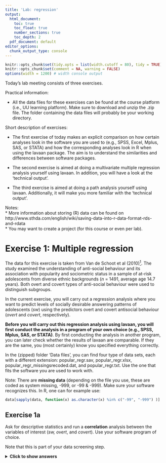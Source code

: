 ```yaml
---
title: 'Lab: regression'
output:
  html_document: 
    toc: true
    toc_float: true
    number_sections: true
    toc_depth: 2
  pdf_document: default
editor_options:
  chunk_output_type: console
---
```


<style>
body {
  width: 100%;
  margin: 0 auto;
}
</style>


```r
knitr::opts_chunk$set(tidy.opts = list(width.cutoff = 80), tidy = TRUE)
knitr::opts_chunk$set(comment = NA, warning = FALSE)
options(width = 1200) # width console output
```


Today's lab meeting consists of three exercises.


Practical information:

- All the data files for these exercises can be found at the course platform (i.e., UU learning platform). Make sure to download and unzip the .zip file. The folder containing the data files will probably be your working directory.


Short description of exercises:

- The first exercise of today makes an explicit comparison on how certain analyses look in the software you are used to (e.g., SPSS, Excel, Mplus, SAS, or STATA) and how the corresponding analyses look in R when using the lavaan package. The aim is to understand the similarities and differences between software packages. 

- The second exercise is aimed at doing a multivariate multiple regression analysis yourself using lavaan. In addition, you will have a look at the 'technical output'.

- The third exercise is aimed at doing a path analysis yourself using lavaan. Additionally, it will make you more familiar with the 'technical output'.


Notes:  
* More information about storing (R) data can be found on
http://www.sthda.com/english/wiki/saving-data-into-r-data-format-rds-and-rdata  
* You may want to create a project (for this course or even per lab).  


# Exercise 1: Multiple regression

The data for this exercise is taken from Van de Schoot et al (2010)[^1]. The study examined the understanding of anti-social behaviour and its association with popularity and sociometric status in a sample of at-risk adolescents from diverse ethnic backgrounds (*n* = 1491, average age 14.7 years). Both overt and covert types of anti-social behaviour were used to distinguish subgroups. 

In the current exercise, you will carry out a regression analysis where you want to predict levels of socially desirable answering patterns of adolescents (*sw*) using the predictors overt and covert antisocial behaviour (*overt* and *covert*, respectively). 

**Before you will carry out this regression analysis using lavaan, you will first conduct the analysis in a program of your own choice (e.g., SPSS, Mplus, SAS, or STATA)**. By first conducting the analysis in another program, you can later check whether the results of lavaan are comparable. If they are the same, you (most certainly) know you specified everything correctly. 

In the (zipped) folder 'Data files', you can find four type of data sets, each with a different extension: popular_regr.sav, popular_regr.xlsx, popular_regr_missingsrecoded.dat, and popular_regr.txt. Use the one that fits the software you are used to work with.

Note: There are **missing data** (depending on the file you use, these are coded as system missing, -999, or -99 & -999). Make sure your software recognizes this. In R, one can for example use:

```r
data[sapply(data, function(x) as.character(x) %in% c("-99", "-999") )] <- NA
```

[^1]: Van de Schoot, R., Van der Velden, F., Boom, J., & Brugman, D. (2010). Can at-risk young adolescents be popular and anti-social? Sociometric status groups, anti-social behavior, gender and ethnic background. Journal of Adolescence, 33(5), 583-592. doi:10.1016/j.adolescence.2009.12.004


## Exercise 1a 
Ask for descriptive statistics and run a **correlation** analysis between the variables of interest (*sw, overt*, and *covert*). Use your software program of choice.

Note that this is part of your data screening step.


<details><summary><b>Click to show answers</b></summary>

&nbsp;

In the subfolders starting with 'Ex. 1' in the (zipped) Solutions folder, you can find the files to perform the analyses in this exercise for SPSS and for Mplus.

&nbsp;


## Exercise 1b 
Run a multiple **regression** analysis, where the dependent variable is *sw* and the independent variables are *covert* and *overt*. Also check the standardized results. Use your software program of choice.


<details><summary><b>Click to show answers</b></summary>

&nbsp;

In the subfolders starting with 'Ex. 1' in the (zipped) Solutions folder, you can find the files to perform the analyses in this exercise for SPSS and for Mplus.

&nbsp;


## Exercise 1c

Next (i.e., in the next exercise), you are going to do the same using R and lavaan. Before you can do this, take the following three steps:

- First, load (and perhaps also install) lavaan. 

- Second, read in the data. 

- Third, denote the missing values. 


<details><summary><b>Click to show answers</b></summary>

&nbsp;

**Installing and loading Lavaan**

The lavaan package is available on CRAN. Therefore, to install lavaan, simply start up R (studio), and type/copy in the R console:
```r
if (!require("lavaan")) install.packages("lavaan", dependencies = TRUE)
```
Note that you only have to install a package once. 

Next, you need to load the package, which needs to be done every time you re-open R:
```r
library(lavaan) 
```
This also is a check whether the installation was successful: In that case, a start-up message will be displayed showing the version number (always report this in your papers), and a reminder that this is free software. 
If you see this message, you are ready to start.


**Read in data**

```r
data_regr <- read.table("popular_regr.txt", header = T)
```
Note: The data file needs to be in the same folder location that you are working in. Otherwise, you can tell R where to find it by copying the folder path. 

If you are using data without a header, then use 'header = F' above, and add the header yourself by: 
```r
colnames(data_regr) <- c("respnr", "Dutch", "gender", "sw", "covert", "overt")
```

**Denote missing values**

The values -99 and -999 denote missing, so set these to NA:
```r
data_regr[sapply(data_regr, function(x) as.character(x) %in% c("-99", "-999") )] <- NA
```
If you forget to tell R that -99 and -999 are used to denote missing data, these values will be treated as being observed (which will probably impact the results drastically). 


&nbsp;


## Exercise 1d

Do the same as in 1a using R.

One could, for example, use the function *describe* from the *psych* package and the *rcorr* function from the *Hmisc* package, respectively.

*Interpret the output. What are your conclusions?*

*What do you think of the correlations with respect to significance, direction, and magnitude?*


<details><summary><b>Click to show answers</b></summary>

&nbsp;

**Descriptive statistics**

The (describe() function in the) psych package can be used to obtain some extended summary statistics.
```r
if (!require("psych")) install.packages("psych", dependencies = TRUE)
library(psych) 
```

The variables of interest are: *sw, covert,* and *overt*. When we look at he column names of our data:
```r
colnames(data_regr)
```
we can see that those variables are the ones in columns 4 to 6, respectively.

Now, descriptive statistics, like the mean, median, min, and max, for *sw, covert,* and *overt* can be obtained via:
```r
describe(data_regr[, 4:6])
```


**Correlations**

Correlations for the three variables of interest, including a correlation significance test, can be obtained using the rcorr function from the Hmisc package.

```r
if (!require("Hmisc")) install.packages("Hmisc", dependencies = TRUE)
library(Hmisc)
```

```r
res <- rcorr(as.matrix(data_regr[, 4:6])) # rcorr() accepts matrices only
```

Correlation matrix (rounded to 3 decimals):
```r
round(res$r, 3)
```
P-values (rounded to 3 decimals):
```r
round(res$P, 3) 
```

Sample size:
```r
res$n 
```

Possible conclusions:

- covert and overt are related to sw; so, it makes sense (in combination with theory) to use them as predictors.

- Their relationship is negative; so, an decrease in (c)overt relates to an increase in sw.

- covert and overt are also related (positively) to each other, but not that much (in absolute sense) that we should worry about multicolinearity.

&nbsp;


## Exercise 1e

Do the same as in 1b using R. One should use the lavaan package, for example, the lavaan function.


*Interpret the output. What are your conclusions?*

*What do you conclude with respect to significance, direction, and magnitude?*



<details><summary><b>Click to see extra information regarding lavaan notation</b></summary>

&nbsp;

**lavaan notation**

formula type                                                   | operator        | mnemonic
-------|:--:|:----
regression                                                     |       ~         | is regressed on
(residual) (co)variance                                        |       ~~        | is correlated/covaried with
intercept                                                      |       ~ 1       | intercept
latent variable definition (used in other days of the course)  |       =~        | is measured by 


**General lavaan specification**

*latent variable definitions*

f1 =~ y1 + y2 + y3 

f2 =~ y4 + y5 + y6 

f3 =~ y7 + y8 + y9 + y10

*regressions*

y1 + y2 ~ f1 + f2 + x1 + x2

f1 ~ f2 + f3

f2 ~ f3 + x1 + x2

*variances and covariances*

y1 ~~ y1 

y1 ~~ y2 

f1 ~~ f2

*intercepts*

y1 ~ 1 

f1 ~ 1

</details>

&nbsp;


<details><summary><b>Click to show answers</b></summary>

&nbsp;

**Specify the regression model**

Now, let us run a multiple regression model predicting levels of socially desirable answering patterns of adolescents (sw) using the predictors overt and covert antisocial behaviour (overt and covert, respectively). 

To run a multiple regression with lavaan, you first specify the model, then fit the model, and finally acquire the summary. To fit the model, we use the lavaan() function, which needs a model= and a data= input.

In general, a regression model is specified as follows in lavaan: 

- One needs to specify the regression equation: `dependent ~ predictor1 + predictor2  + etc`, 
where

  * The ~ is like the = in a regression equation. 
  
  * Before the ~, one states the dependent variable.
  
  * After the ~, one states the predictors, separated by the + sign.

- Additionally, one needs to specify that the error (of the dependent variable) has a variance: `dependent ~~ dependent`.
   
- If needed (as is the case here), one can specify to include an intercept: `dependent ~ 1`.

  Note: Instead of specifying intercepts and means in the model, one can include `meanstructure=TRUE` in the lavaan function (which is used when fitting your model).


Our regression model is specified as follows:
```r
model.regression <- '
  sw ~ overt + covert # regression
  sw ~~ sw            # residual variance
  sw ~ 1              # intercept
'
```

**Fit the regression model**

```r
fit_regr <- lavaan(model = model.regression, data = data_regr)
```


**Output**

```r
summary(fit_regr, fit.measures = TRUE, ci = TRUE, rsquare = TRUE)
```


Notes:

- By adding `standardized=TRUE`, you obtain the standardized estimates as well.

- In the output, an intercept or a residual variances is denoted by using a "." before the variable name. Here: `.sw`.
  
  If there is no dot (".") in front of the variable name, then it denotes a mean or variance, respectively.


**Parameter estimates**

You can obtain the unstandardized regression parameters via:
```r
coef(fit_regr) 
```

You can obtain all unstandardized parameters (with extra information) via:
```r
parameterEstimates(fit_regr)
```
Note that now you also obtain the confidence interval of the unstandardized estimates.


You can obtain all **standardized** parameters (with extra information) via:
```r
standardizedSolution(fit_regr)
```
Note that now you also obtain the confidence interval of the standardized estimates.


**Possible conclusions:**

- The regression equation (for person *i*) looks as follows:

  $sw_i = 4.997 - 0.292 * overt_i - 0.507 * covert_i +        error_i,$

  with $error_i \sim N(0,0.329).$
   
  Note: We use unstandardized estimates for this.

- The average sw (levels of socially desirable answering patterns of adolescents) when covert and overt antisocial behaviour are 0 is 4.997;

  When overt goes up with one point, then sw goes down with 0.292 points; 

  When covert goes up with one point, then sw goes down with 0.507 points.

  When you are the expert (and look at the scale of the data), you can judge whether these are relevant effects.

- The p-values and confidence intervals indicate that both effects significantly differ from zero. Thus, both variables are (statistically) meaningful predictors.
 
- The two predictors explain $(1-0.718)*100=0.282*100=28.2$ percent of sw; using the correlation of $sw$ (i.e., standardized covariance).

- When looking at the absolute values of the standardized effects, covert is a more important predictor than overt: |-0.448| > |-0.160|.

**Plot**

With lavaanPlot:
```r
if (!require("lavaanPlot")) install.packages("lavaanPlot") 
library(lavaanPlot)
lavaanPlot(model = fit_regr, 
           node_options = list(shape = "box", fontname = "Helvetica"),
           edge_options = list(color = "grey"), coefs = T, stand = T, covs = T)
```
Alternatively, with tidySEM:
```r
if (!require("tidySEM")) install.packages("tidySEM")
library(tidySEM)
graph_sem(fit_regr)
```

Note: We could/should have also done this before, to check whether our model specification seems to be as intended.

</details>

&nbsp;


<details><summary><b>Click to see extra output</b></summary>

&nbsp;

**Fit measures**

You can obtain many model fit measures via:
```r
fitMeasures(fit_regr)   
```

You can also ask for some specific model fit measures, e.g.,:
```r
fitMeasures(fit_regr, c("cfi", "tli", "rmsea","srmr")) 
```

To obtain the R-square, that is, $R^2$, (for sw), use:
```r
inspect(fit_regr, 'r2') 
```

**Technical output**

You can ask for the technical output using: 
```r
lavInspect(fit_regr)
``` 
More details about how to read/interpret the technical output is given in Exercise 3.

</details>

&nbsp;


<details><summary><b>Click to see extra information regarding handling missing data</b></summary>

&nbsp;

**Handling missing data**

Note that in the above listwise deletion is used. From the output, one can see that the total sample size used for the analyses is n=1343, while the total number of observations is 1491.

lavaan used listwise deletion and deleted 148 cases:

 - 145 cases because of missingness on the dependent variables and 

 -   3 cases because of missingness on the predictors.


It is better to use, for instance, FIML, as will be discusses later in the course. 

Note that in this data set, the three missing predictor cases will then be used in the analyses. This small difference in sample size will most probably result in minor difference in the output regarding the estimates. In contrast, the output regarding fit measures does change (also in case of a low amount of missing cases). For those who are interested, the reason for this is that the fit measures are now based on the joint distribution of the outcome and the predictors, while before it was based on the conditional distribution of the outcome given the predictors.


The code to use FIML is:
```r
model.regression <- '
  sw ~ overt + covert # regression
  sw ~~ sw            # residual variance
  sw ~ 1              # intercept
  #
  # (co)variances predictors # Needed for FIML
  overt + covert ~~ overt 
  covert ~~ covert 
  #
  # means predictors # Needed for FIML
  covert + overt ~ 1
'
fit_regr <- lavaan(model = model.regression, data = data_regr,
                       missing='fiml', fixed.x=F) # Specify FIML
```

Afterwards one can do the same as above. For example, to obtain output, use:
```r
summary(fit_regr, fit.measures = TRUE, ci = TRUE, rsquare = TRUE)
```



&nbsp;

# Exercise 2: Multivariate regression
In this exercise, we make use of a part (namely, the Child Development Supplement) of the Panel Study of Income Dynamics (PSID)[^2]. The goal is to investigate whether three dependent variables -- Applied problems (*APst02*), Behavioral problems (*Problems*), and Self-esteem (*Selfesteem*) -- can be predicted from the following two independent variables: digit span (*DS02*) and letters words (*LWst02*). 

Use the data file **CDSsummerschool.sav** or **CDSsummerschool.txt**. 

[^2]: Produced and distributed by the Institute for Social Research, Survey Research Center, University of Michigan, Ann Arbor, MI


## Exercise 2a
It is a good practice to draw the model you plan to estimate for yourself. 

Be very precise in how you draw the correlations. 


<details><summary><b>Click to show answers</b></summary>

&nbsp;

In the (zipped) Solutions folder, you can find the file "Ex. 2 - Path diagram.pdf", which shows such a path diagram. 

&nbsp;


## Exercise 2b 
As part of your data screening step, request for descriptive statistics and correlations using R.

Do not forget to read in your data and to denote missing values.


<details><summary><b>Click to show answers</b></summary>

&nbsp;

**Read in data**

```r
data_multivar <- read.table("CDSsummerschool.txt", header = T)
```

**Denote missing values**

You may have figured out that -999 denotes a missing value. So, set this to NA:

```r
data_multivar[sapply(data_multivar, function(x) as.character(x) %in% c("-999") )] <- NA
```

**Descriptive statistics** 

Our variables of interest are *APst02, Problems, Selfesteem, LWst02, DS02*. When we look at he column names of our data:
```r
colnames(data_multivar)
```
we can see that these are the first 5 columns of our data set.

The psych package can be used to obtain some extended summary statistics.

```r
if (!require("psych")) install.packages("psych", dependencies = TRUE)
library(psych) 
```

Now, descriptive statistics, like the mean, median, min, and max, for our variables of interest can be obtained via:
```r
describe(data_multivar[,1:5])
```

**Correlations** 

Correlations for the five variables of interest, including correlation significance tests, can be obtained using the Hmisc package:

```r
if (!require("Hmisc")) install.packages("Hmisc", dependencies = TRUE)
library(Hmisc)
```

```r
res <- rcorr(as.matrix(data_multivar[, 1:5])) # rcorr() accepts matrices only
```

Correlation matrix (rounded to 3 decimals):
```r
round(res$r, 3)
```
P-values (rounded to 3 decimals):
```r
round(res$P, 3) 
```

Sample size:
```r
res$n 
```

&nbsp;


## Exercise 2c 
Create lavaan code to analyze the research question (running a multivariate regression). 

In case you closed R after doing the first exercise, do not forget to load lavaan again.

*Interpret the output. What are your conclusions?*

*Also make sure that you modeled what you intended to model (Hint: Use the function ‘lavInspect()’ and/or a plot)*


<details><summary><b>Click to show answers</b></summary>

&nbsp;

For those interested, the corresponding Mplus in- and output files can be found in the subfolder 'Solutions\\Ex.2\\Mplus'. 


**Specify the regression model**

Now, let us run a multivariate regression model predicting Applied problems (*APst02*), Behavioral problems (*Problems*), and Self-esteem (*Selfesteem*), using the predictors digit span (*DS02*) and letters words (*LWst02*). 

To run a multivariate regression with lavaan, you first specify the model, then fit the model, and finally acquire the summary. To fit the model we use the lavaan() function, which needs a model= and a data= input.

The model specification is comparable to the multiple regression model in Exercise 1, but now there are multiple dependent variables:

- One does not have to specify the regression model for each dependent variable, but one can state the dependent variables separated by the + sign: `dependent1 + dependent2 + dependent3 ~ predictor1 + predictor2  + etc`.
   
  * The ~ is like the = in a regression equation. 

  * Before the ~, one states the dependent variables, separated by the + sign.

  * After the ~, one states the predictors, separated by the + sign.

- Additionally, one needs to specify that the error (of an dependent variable) has a variance (referred to as residual variance): `dependent1 ~~ dependent1`.

  Moreover, now, one also has to specify the residual covariances (i.e., the covariances of the errors of the dependent variables): `dependent1 ~~ dependent2`.

  To specify all the combinations more easily use:

  `dependent1 + dependent2 + dependent3 ~~ dependent1`

  `dependent2 + dependent3 ~~ dependent2`

  `dependent3 ~~ dependent3`

- If needed (as is the case here), one can specify to include intercepts (one for each dependent variable): `dependent1 + dependent2 + dependent3 ~ 1`. 


Our regression model is specified as follows:

```r
model.multivar <- '
  
  # regressions
  APst02 + Problems + Selfesteem ~ DS02 + LWst02 
  
  # residual variances and covariances
  APst02 + Problems + Selfesteem ~~ APst02 
  Problems + Selfesteem ~~ Problems
  Selfesteem ~~ Selfesteem
  
  # variances and covariances of predictors  # *
  DS02 + LWst02 ~~ DS02
  LWst02 ~~ LWst02 
  
  # intercepts / means
  APst02 + Problems + Selfesteem ~ 1  # intercept for each dependent
  DS02 + LWst02 ~ 1                   # means of predictors # *
'
```

*: This code is not needed to estimate the parameters, but it is needed such that lavaan will count these parameters correctly (see Exercise 3c).
 
Note: Instead of specifying intercepts and means in the model, one can include 'meanstructure=TRUE' in the lavaan function.

**Fit the regression model using the lavaan function:** 

```r
if (!require("lavaan")) install.packages("lavaan", dependencies = TRUE)
library(lavaan)
#`fit_multivar <- lavaan(model = model.multivar, data = data_multivar)`
```

Because of the missing data, we will use FIML (as explained later in the course):

```r
fit_multivar <- lavaan(model = model.multivar, data = data_multivar,
                       missing='fiml', fixed.x=FALSE) # Specify FIML
```


**Technical output**

```r
lavInspect(fit_multivar)
```

In this output, we can see the numbers 1 to 20. This means that 20 parameters are estimated.

Bear in mind that the values are parameter labels, not parameter values.

Parameters 1 to 6 are the parameters in beta, which reflect regression coefficients. The rows denote the outcomes and the columns the predictors. Thus, in a way, each row denotes a regression equation. For instance, parameter 1 is the regression coefficient of DS02 predicting APst02 (conditional on the other predictor: LWst02).

Parameters 7 to 15 are the parameters in psi, where parameters 7 to 12 belong to the outcomes and thus reflect residual (co)variances and parameters 13 to 15 belong to the predictors and thus reflect the (co)variances of the predictors (which will equal the sample (co)variances here).

Parameters 16 to 20 are the parameters in alpha, where parameters 16 to 18 belong to the outcomes and thus reflect the intercepts in the regression equation and parameters 19 and 20 belong to the predictors and thus reflect the means of the predictors (which will equal the sample means here).

This is indeed the multivariate regression model we intended to fit.

Note that you could also inspect the path diagram of the fitted model for some insight. Such a path diagram (plot) is given at the end of this answer section. You can compare this path diagram to the one you created in Exercise 2a.


**Ouput**

```r
summary(fit_multivar, fit.measures = TRUE, ci = TRUE, rsquare = TRUE)
```
Note that 

- The residual variances are denoted by using a "." before the variable name. Here: .APst02, .Problems, and .Selfesteem 

  The variances are denoted without a ".". Here: DS02 and LWst02

- The intercepts are denoted by using a "." before the variable name. Here: .APst02, .Problems, and .Selfesteem

  The means are denoted without a ".". Here: DS02 and LWst02


**Parameter estimates**

To obtain the unstandardized regression parameters, use:
```r
coef(fit_multivar) 
```

To obtain all unstandardized parameters (with extra information), use:
```r
parameterEstimates(fit_multivar)
```

To obtain all **standardized parameters** (with extra information), use:           
```r
standardizedSolution(fit_multivar)
```


**Fit measures**

You can obatin many model fit measures, via:
```r
fitMeasures(fit_multivar)   
```

The R-square for all dependent variables can be asked via:
```r
inspect(fit_multivar, 'r2') 
```


**Possible conclusions:**

- The preidctors digit span (*DS02*) and letters words (*LWst02*) significantly predict all three outcomes.

- The two predictors positively relate to *APst02* and *Selfesteem*, and they relate negatively to *Problems*.

- The two predictors explain 36.5%, 5.2%, and 1.1% of the oucomes *APst02, Problems,* and *Selfesteem*.
So, quite a lot of the variance in APst02 is explained.
In all, we do miss relevant other predictors.

- When you are the expert (and look at the scale of the data), you can judge whether the effect are relevant or not.

- When looking at the absolute values of the standardized effects, *LWst02* is a more important predictor than *DS02* for *APst02* and *Problems*; while *DS02* is a more (or equally) important predictor than (as) *LWst02* for *Selfesteem*.

Note that the zero chi-square implies that the model is fully saturated: meaning that the theoretical covariance matrix is a function of as many parameters as there are distinct variances and covariances in the covariance matrix (i.e., the number of diagonal elements and the number of elements on one side of the diagonal). You have essentially re-interpreted the covariance matrix, and this may be quite meaningful. Then, what you have is essentially a regression model, and you must evaluate your model in those terms, that is: 

*Are the estimated relationships strong?* 

*Are the direction of the parameter estimates consistent with theory?* 

*Are any assumptions violated (note that this should be checked before doing the analysis)?*

Any basic regression text can guide you.


**Plot**

With lavaanPlot:
```r
if (!require("lavaanPlot")) install.packages("lavaanPlot") 
library(lavaanPlot)
lavaanPlot(model = fit_multivar, 
           node_options = list(shape = "box", fontname = "Helvetica"),
           edge_options = list(color = "grey"), coefs = T, stand = T, covs = T)
```

Alternatively, with tidySEM:
```r
if (!require("tidySEM")) install.packages("tidySEM")
library(tidySEM)
graph_sem(fit_multivar)
```

&nbsp;

&nbsp;

# Exercise 3: Path analysis

The data for this exercise is about corporal punishment[^3], which can be defined as the deliberate infliction of pain as retribution for an offence, or for the purpose of disciplining or reforming a wrongdoer or to change an undesirable attitude or behavior. Here, we are interested in how corporal punishment influences children's psychological maladjustment. The data come from 175 children between the ages of 8 and 18. The Physical Punishment Questionnaire (PPQ) was used to measure the level of physical punishment that was experienced.

In this exercise, we focus on predicting psychological *maladjustment* (higher score implies more problems) by perceived *rejection* (e.g., my mother does not really love me; my mother ignores me as long as I do nothing to bother her; my mother goes out of her way to hurt my feelings). Furthermore, *rejection* is predicted by perceived *harshness* (0 = never punished physically in any way; 16 = punished more than 12 times a week, very hard) and perceived *justness* (2 = very unfair and almost never deserved; 8 = very fair and almost always deserved). 

The data consists of a covariance matrix taken from a published paper and can be found in the file **CorPun.dat** or **CorPun.txt**. Bear in mind that, besides analyzing a data set you collected yourself, in lavaan (and Mplus) it is possible to base your analyses on a covariance or correlation table/matrix (and this is the reason why reviewers always ask you to include it). When using lavaan, you can use the following code

`lower <- scan("CorPun.txt")`

`CovMx <- getCov(lower, names = c("harsh", "just", "reject", "maladj"))`

[^3]: Rohner, R. P., Bourque, S. L., & Elordi, C. A. (1996). Children's perceptions of corporal punishment, caretaker acceptance, and psychological adjustment in a poor, biracial southern community. Journal of Marriage and the Family, 58, 842-852.

## Exercise 3a

Make a drawing of the statistical model about corporal punishment; write down which parameters (e.g., regression paths, covariances, residuals) you expect to be estimated; and number these parameters. 


<details><summary><b>Click to show answers</b></summary>

&nbsp;

In the (zipped) Solutions folder, you can find the file "Ex. 3 - Path diagram.png", which shows such a path diagram. 


**Number of parameters**

The parameters you expect to be estimated are: 

- 2 x variances (*harsh*, *just*)

-	1 x covariance (*harsh* with *just*)

-	3 x regression paths 

-	2 x residual variances (*reject* and *maladj*) 

-	2 x means (*just* and *harsh*, if means are available in the data)

-	2 x intercepts (*reject* and *maladj*, if means are available in the data)

Thus, 8 in total without means or 12 with means.

&nbsp;


## Exercise 3b

Write your lavaan code for this model based on the drawing you made in 3a and run it (after reading in your covariance matrix data). 

Note that since you are using a covariance matrix as the input file, you should indicate this - as well as the number of observations - in the lavaan function using:

`sample.cov = <name covariance matrix>`

`sample.nobs = 175`



<details><summary><b>Click to show answers</b></summary>

&nbsp;

For those interested, the corresponding Mplus in- and output files can be found in the subfolder 'Solutions\\Ex.3\\Mplus'. 

**Data**

Note: If you have no full dataset, but you do have a sample covariance matrix, you can still fit your model. If you wish to add a mean structure, you need to provide a mean vector too. Importantly, if only sample statistics are provided, you must specify the number of observations that were used to compute the sample moments (`sample.nobs = `). 
The following example illustrates the use of a sample covariance matrix as input (`sample.cov = `).

**Read in data: a covariance matrix**

```r
lower <- scan("CorPun.txt")
CovMx <- getCov(lower, names = c("harsh", "just", "reject", "maladj"))
```

**Specify the path model**

Now, let us run the model 

- predicting psychological maladjustment by perceived rejection. 

- predicting rejection by perceived harshness and perceived justness. 

Our path model is specified as follows:

```r
model.path <- '
  
  # regressions
  maladj ~ reject 
  reject ~ harsh + just
  
  # residual variances
  reject ~~ reject 
  maladj ~~ maladj
  #
  # variances and covariances of predictors # *
  harsh + just ~~ harsh
  just ~~ just
  
  ## intercepts - if we would have mean value as input too
  ## or use meanstructure=TRUE in the lavaan function
  #maladj ~ 1
  #reject ~ 1 
  #
  # means of predictors # *
  #harsh + just ~ 1
'
```

*: This code is not needed to estimate the parameters, but it is needed such that lavaan will count these parameters correctly (see Exercise 3c).

**Fit the regression model using the lavaan function:**

```r
if (!require("lavaan")) install.packages("lavaan", dependencies = TRUE)
library(lavaan)
```

```r
fit_path <- lavaan(model = model.path, 
                       sample.cov = CovMx, # Now, using a covariance matrix as input
                       sample.nobs = 175)  # In that case, the sample size is needed as well
```

&nbsp;


## Exercise 3c

Ask for the technical output to inspect which parameters are estimated. For a lavaan fit object, use the function `lavInspect()`. For those familiar with Mplus, this is comparable to asking for the TECH1 output in Mplus. 

In this output, you can find six matrices (nu, lambda, theta, alpha, beta, and psi) with numbers summing up to the total number of parameters that are estimated. This way you can check whether you analyzed the model you wanted (and you will discover this is not always the case). 



*Which of the parameters you listed in Exercise 3a should be in which matrix?*  
For example: the regression coefficient between *rejection* and *harshness* should be in the beta matrix. Write this down for each parameter. 


*Did you estimate all the parameters that you expected? If not, what should be changed to the input?*  

<details><summary><b>Click to show a hint</b></summary>

&nbsp;

**Hint 1**

- A first check is to see whether 'Number of model parameters' equals the number of unique elements in your variance-covariance matrix and, if available, your mean vector. 

- You can count the number of elements in your variance-covariance matrix by: 

  number of variables * (number of variables + 1) / 2. 

- If you also have means, 'Number of model parameters' should equal the number of elements in your variance-covariance matrix plus the number of variables. 

Thus, for our four variables without means, the number of unique elements in our variance-covariance matrix is: 4*5/2=10.

If we would have means, the number of sample statistics would be 4*5/2 + 4 = 14.  


**Hint 2**

You can also answer this question by means of a plot: e.g., using `lavaanPlot()` from the lavaanPlot package or `graph_sem()` from the tidysem package. This will show you all (means, intercepts,) regression paths, (residual) variances, and covariances. Notably, `lavaanPlot()` will not provide you with information about the means and intercepts (i.e., the nu & alpha matrices) nor the residual (co)variances. 

</details>

&nbsp;


<details><summary><b>Click to show answers</b></summary>

&nbsp;

For those interested, the corresponding Mplus in- and output files can be found in the subfolder 'Solutions\\Ex.3\\Mplus'. 

**Technical output**

The function lavInspect() returns a list of the model matrices that are used internally to represent the model:

```r
lavInspect(fit_path)
```


Which parameter is listed in which matrix:
 
- The regression coefficients belong to the beta matrix, 

- The variances and residual variances belong to the psi matrix. If you specified them!


Note (related to the remark denoted by * in Exercises 2c and 3b): 

- When there is no specification of the variances of harsh and just and their covariance, the technical output (here, psi) indicates that these 3 parameters are not estimated. 

- This does not affect the degrees of freedom and thus the test result! 

- In case you want to check this, run:

```r
model.path_check <- '
  
  # regressions
  maladj ~ reject 
  reject ~ harsh + just
  
  # residual variances
  reject ~~ reject 
  maladj ~~ maladj
  #
  # Check: Not specifying these variances and covariances
  # variances and covariances of predictors # *
  #harsh + just ~~ harsh
  #just ~~ just
  
  ## intercepts - if we would have mean value as input too
  ## or use meanstructure=TRUE in the lavaan function
  #maladj ~ 1
  #reject ~ 1 
  #
  # means of predictors # *
  #harsh + just ~ 1
'
fit_path_check <- lavaan(model = model.path_check, 
                   sample.cov = CovMx, # Now, using a covariance matrix as input
                   sample.nobs = 175) # In that case, the sample size is needed as well
summary(fit_path_check, fit.measures = TRUE, ci = TRUE, rsquare = TRUE)
lavInspect(fit_path_check)
```

Hence, always cross check that lavaan has understood what you wanted it to do by inspecting the model degrees of freedom, the technical output (even the starting values), and model results. When these pieces of information do not contradict each other and lavaan gives you exactly the output you expect, then you can move forward with interpreting the model parameter estimates. 


**Plot**

With lavaanPlot:
```r
if (!require("lavaanPlot")) install.packages("lavaanPlot") 
library(lavaanPlot)
lavaanPlot(model = fit_path, 
           node_options = list(shape = "box", fontname = "Helvetica"),
           edge_options = list(color = "grey"), coefs = T, stand = T, covs = T)
```

Alternatively, with tidySEM:
```r
if (!require("tidySEM")) install.packages("tidySEM")
library(tidySEM)
graph_sem(fit_path)
```

&nbsp;



## Exercise 3d

Interpret the output.

*Write down the chi-square statistic and its degrees of freedom from the model fit information. Also inspect other model fit measures.*


<details><summary><b>Click to show answers</b></summary>

&nbsp;

**Output**

```r
summary(fit_path, fit.measures = TRUE, ci = TRUE, rsquare = TRUE)
```

Note that 

- the residual variances are denoted by using a "." before the variable name of the outcome / endogenous variable. Here: .reject and .maladj 

- the variances are denoted without a ".", so just the variable name of the predictor / exogenous variable. Here: harsh and just

You may notice that the variances of the predictors (hars and just) differ from the sample variances (i.e., the ones in the input file); e.g., 4.514 vs 4.54. This is because of rescaling. If you want them to be the same, then use 'sample.cov.rescale = FALSE'; as is done in the code below. Notably, this does not effect the other output, like the regression estimates.

```r
fit_path_x <- lavaan(model = model.path, 
                         sample.cov = CovMx, 
                         sample.cov.rescale = FALSE, # this says do not rescale
                         sample.nobs = 175) 
summary(fit_path_x, fit.measures = TRUE, ci = TRUE, rsquare = TRUE)
```
As you can see, the (residual) variances changed and the variances of the predictors now equal the ones from the sample. Additionally, the other output, like the regression parameters, did not change.  
Next, I continue with the fitted model 'fit_path' (i.e., the model with rescaling).

  
*The chi-square statistic and its degrees of freedom:*

`Model Test User Model:`

`Test statistic                                 1.546`

`Degrees of freedom                                 2`

`P-value (Chi-square)                           0.462`


**Parameter estimates**

To obtain the unstandardized regression parameters, use:
```r
coef(fit_path) 
```

To obtain all unstandardized parameters (with extra information), use:
```r
parameterEstimates(fit_path)
```

To obtain all **standardized parameters** (with extra information), use:           
```r
standardizedSolution(fit_path)
```


**Fit measures**

You can obatin many model fit measures, via:
```r
fitMeasures(fit_path)   
```

You can ask for specific model fit measures by using:
```r
fitMeasures(fit_path, c("chisq", "cfi", "tli", "rmsea","srmr")) 
```

To obtain the R-square, that is, $R^2$, for all dependent variables, use:

```r
inspect(fit_path, 'r2')
```


Notes:

1. The 'chisq' or 'the Test Statistic for the Model Test User Model' is the Chi-square statistic obtained from the maximum likelihood statistic. 

2. CFI is the Comparative Fit Index.
    * Values can range between 0 and 1.
    * Values greater than 0.90, or conservatively 0.95, indicate good fit.

3. TLI is the Tucker Lewis Index
    * Values can range between 0 and 1. If it is greater than 1, it should be rounded to 1.
    * Values greater than 0.90 indicating good fit. 
    * If the CFI and TLI are less than one, the CFI is always greater than the TLI.

4. RMSEA is the root mean square error of approximation. 
    * You also obtain a p-value of close fit, that is, for the test whether RMSEA < 0.05.
    * If you reject the model, it means your model is not a close fitting model.


&nbsp;